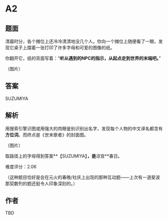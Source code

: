 # A2

## 题面

清晨时分，各个摊位上还冷冷清清地没几个人。你向一个摊位上随便看了一眼，发现它桌子上摆着一张打印了许多字母和可爱的图像的纸。

你翻开它，纸的背面写着：“**听从遇到的NPC的指示，从起点走到世界的末端吧。**”

（图片）

## 答案

SUZUMIYA

## 解析

用搜索引擎识图或用强大的肉眼鉴别识别出名字，发现每个人物的中文译名都含有**方位词**。而终点是《世末歌者》的封面图。

（图片）

取路径上的字母得到答案**【SUZUMIYA】**，是**凉宫**春日。

难度评分：2.06

（这种题目恰好是会在元火的春晚/社庆上出现的那种互动题——上次有一道斐波那契数列的题还挺令人印象深刻的。）

## 作者

TBD

